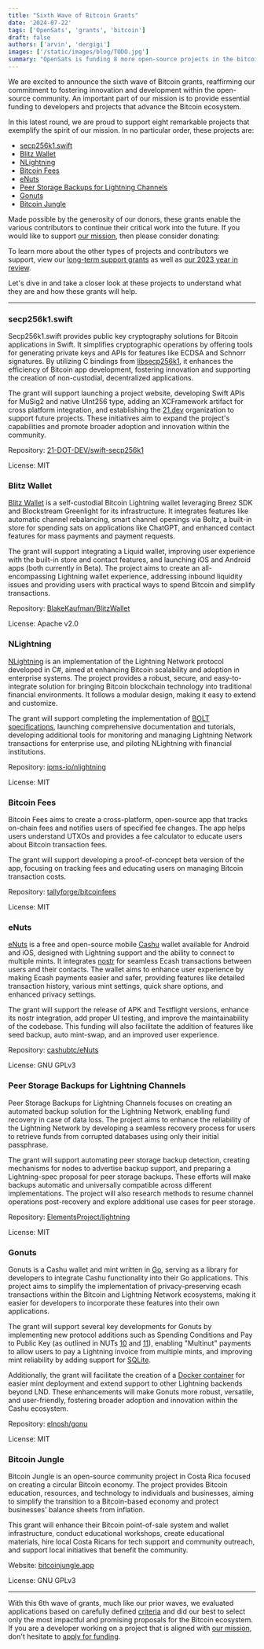 ```yaml
---
title: "Sixth Wave of Bitcoin Grants"
date: '2024-07-22'
tags: ['OpenSats', 'grants', 'bitcoin']
draft: false
authors: ['arvin', 'dergigi']
images: ['/static/images/blog/TODO.jpg']
summary: "OpenSats is funding 8 more open-source projects in the bitcoin ecosystem."
---
```


We are excited to announce the sixth wave of Bitcoin grants, reaffirming our commitment to fostering innovation and development within the open-source community.
An important part of our mission is to provide essential funding to developers and projects that advance the Bitcoin ecosystem.

In this latest round, we are proud to support eight remarkable projects that exemplify the spirit of our mission. In no particular order, these projects are:

- [secp256k1.swift](#secp256k1.swift)
- [Blitz Wallet](#blitz-wallet)
- [NLightning](#nlightning)
- [Bitcoin Fees](#bitcoin-fees)
- [eNuts](#enuts)
- [Peer Storage Backups for Lightning Channels](#peer-storage-backups-for-lightning-channels)
- [Gonuts](#gonuts)
- [Bitcoin Jungle](#bitcoin-jungle)

Made possible by the generosity of our donors, these grants enable the various contributors to continue their critical work into the future.
If you would like to support [our mission](/mission), then please consider donating:

<center>
    <DonateToGeneralFundButton/>
</center>

To learn more about the other types of projects and contributors we support, view our [long-term support grants](/tags/lts) as well as [our 2023 year in review](/blog/2023-year-in-review).

Let's dive in and take a closer look at these projects to understand what they are and how these grants will help.

---

### secp256k1.swift

Secp256k1.swift provides public key cryptography solutions for Bitcoin applications in Swift. It simplifies cryptographic operations by offering tools for generating private keys and
APIs for features like ECDSA and Schnorr signatures. By utilizing C bindings from [libsecp256k1](https://github.com/bitcoin-core/secp256k1), it enhances the efficiency of Bitcoin app
development, fostering innovation and supporting the creation of non-custodial, decentralized applications.

The grant will support launching a project website, developing Swift APIs for MuSig2 and native UInt256 type, adding an XCFramework artifact for cross platform integration, and establishing
the [21.dev](https://21.dev/) organization to support future projects. These initiatives aim to expand the project's capabilities and promote broader adoption and innovation within the community.

Repository: [21-DOT-DEV/swift-secp256k1](https://github.com/21-DOT-DEV/swift-secp256k1)

License: MIT

### Blitz Wallet

[Blitz Wallet](https://blitz-wallet.com/) is a self-custodial Bitcoin Lightning wallet leveraging Breez SDK and Blockstream Greenlight for its infrastructure. It integrates features like
automatic channel rebalancing, smart channel openings via Boltz, a built-in store for spending sats on applications like ChatGPT, and enhanced contact features for mass payments and payment requests.

The grant will support integrating a Liquid wallet, improving user experience with the built-in store and contact features, and launching iOS and Android apps (both currently in Beta).
The project aims to create an all-encompassing Lightning wallet experience, addressing inbound liquidity issues and providing users with practical ways to spend Bitcoin and simplify transactions.

Repository: [BlakeKaufman/BlitzWallet](https://github.com/BlakeKaufman/BlitzWallet)

License: Apache v2.0

### NLightning

[NLightning](https://nlightning.ipms.io/) is an implementation of the Lightning Network protocol developed in C#, aimed at enhancing Bitcoin scalability and adoption in enterprise systems.
The project provides a robust, secure, and easy-to-integrate solution for bringing Bitcoin blockchain technology into traditional financial environments. It follows a modular design, making it easy to extend and customize.

The grant will support completing the implementation of [BOLT specifications](https://nlightning.ipms.io/docs/features.html), launching comprehensive documentation and tutorials, developing
additional tools for monitoring and managing Lightning Network transactions for enterprise use, and piloting NLightning with financial institutions.

Repository: [ipms-io/nlightning](https://github.com/ipms-io/nlightning)

License: MIT

### Bitcoin Fees

Bitcoin Fees aims to create a cross-platform, open-source app that tracks on-chain fees and notifies users of specified fee changes. The app helps users understand UTXOs and provides a fee
calculator to educate users about Bitcoin transaction fees.

The grant will support developing a proof-of-concept beta version of the app, focusing on tracking fees and educating users on managing Bitcoin transaction costs.

Repository: [tallyforge/bitcoinfees](https://github.com/tallyforge/bitcoinfees)

License: MIT

### eNuts

[eNuts](https://www.enuts.cash/) is a free and open-source mobile [Cashu](https://docs.cashu.space/) wallet available for Android and iOS, designed with Lightning support and the ability
to connect to multiple mints. It integrates [nostr](https://nostr.com/) for seamless Ecash transactions between users and their contacts. The wallet aims to enhance user experience by making
Ecash payments easier and safer, providing features like detailed transaction history, various mint settings, quick share options, and enhanced privacy settings​.

The grant will support the release of APK and Testflight versions, enhance its nostr integration, add proper UI testing, and improve the maintainability of the codebase.
This funding will also facilitate the addition of features like seed backup, auto mint-swap, and an improved user experience.

Repository: [cashubtc/eNuts](https://github.com/cashubtc/eNuts)

License: GNU GPLv3

### Peer Storage Backups for Lightning Channels

Peer Storage Backups for Lightning Channels focuses on creating an automated backup solution for the Lightning Network, enabling fund recovery in case of data loss.
The project aims to enhance the reliability of the Lightning Network by developing a seamless recovery process for users to retrieve funds from corrupted databases using only their initial passphrase.

The grant will support automating peer storage backup detection, creating mechanisms for nodes to advertise backup support, and preparing a Lightning-spec proposal for peer
storage backups. These efforts will make backups automatic and universally compatible across different implementations. The project will also research methods to resume channel operations post-recovery
and explore additional use cases for peer storage.

Repository: [ElementsProject/lightning](https://github.com/ElementsProject/lightning)

License: MIT

### Gonuts

Gonuts is a Cashu wallet and mint written in [Go](https://go.dev/), serving as a library for developers to integrate Cashu functionality into their Go applications.
This project aims to simplify the implementation of privacy-preserving ecash transactions within the Bitcoin and Lightning Network ecosystems, making it easier for developers to incorporate these
features into their own applications.

The grant will support several key developments for Gonuts by implementing new protocol additions such as Spending Conditions and Pay to Public Key (as outlined in NUTs [10](https://github.com/cashubtc/nuts/blob/main/10.md) and [11](https://github.com/cashubtc/nuts/blob/main/11.md)), enabling "Multinut" payments to allow users to pay a Lightning invoice from multiple mints, and improving mint reliability by adding support for [SQLite](https://www.sqlite.org/).

Additionally, the grant will facilitate the creation of a [Docker container](https://www.docker.com/resources/what-container/) for easier mint deployment and extend support to other
Lightning backends beyond LND. These enhancements will make Gonuts more robust, versatile, and user-friendly, fostering broader adoption and innovation within the Cashu ecosystem.

Repository: [elnosh/gonu](https://github.com/elnosh/gonuts)

License: MIT

### Bitcoin Jungle

Bitcoin Jungle is an open-source community project in Costa Rica focused on creating a circular Bitcoin economy. The project provides Bitcoin education, resources, and technology to
individuals and businesses, aiming to simplify the transition to a Bitcoin-based economy and protect businesses' balance sheets from inflation.

This grant will enhance their Bitcoin point-of-sale system and wallet infrastructure, conduct educational workshops, create educational materials, hire local Costa Ricans for tech
support and community outreach, and support local initiatives that benefit the community.

Website: [bitcoinjungle.app](https://www.bitcoinjungle.app/)

License: GNU GPLv3

---

With this 6th wave of grants, much like our prior waves, we evaluated applications based on carefully defined [criteria](/apply#criteria) and did our best to select only the most impactful
and promising proposals for the Bitcoin ecosystem. If you are a developer working on a project that is aligned with [our mission](/mission), don't hesitate to [apply for funding](/apply).

<center>
    <DonateToGeneralFundButton/>
</center>
